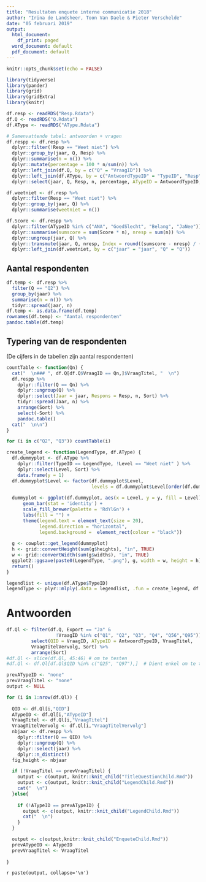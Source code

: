 ```yaml
---
title: "Resultaten enquete interne communicatie 2018"
author: "Irina de Landsheer, Toon Van Daele & Pieter Verschelde"
date: "05 februari 2019"
output:
  html_document:
    df_print: paged
  word_document: default
  pdf_document: default
---
```


```r
knitr::opts_chunk$set(echo = FALSE)

library(tidyverse)
library(pander)
library(grid)
library(gridExtra)
library(knitr)
```

```r
df.resp <- readRDS("Resp.Rdata")
df.Q <- readRDS("Q.Rdata")
df.AType <- readRDS("AType.Rdata")
```

```r
# Samenvattende tabel: antwoorden + vragen
df.respp <- df.resp %>%
  dplyr::filter(!Resp == "Weet niet") %>%
  dplyr::group_by(jaar, Q, Resp) %>%
  dplyr::summarise(n = n()) %>%
  dplyr::mutate(percentage = 100 * n/sum(n)) %>%
  dplyr::left_join(df.Q, by = c("Q" = "VraagID")) %>%
  dplyr::left_join(df.AType, by = c("AntwoordTypeID" = "TypeID", "Resp" = "Level")) %>%
  dplyr::select(jaar, Q, Resp, n, percentage, ATypeID = AntwoordTypeID, Sort = Sort.y, Score)

df.weetniet <- df.resp %>%
  dplyr::filter(Resp == "Weet niet") %>%
  dplyr::group_by(jaar, Q) %>%
  dplyr::summarise(weetniet = n())

df.Score <- df.respp %>%
  dplyr::filter(ATypeID %in% c("ANA", "GoedSlecht", "Belang", "JaNee")) %>%
  dplyr::summarise(sumscore = sum(Score * n), nresp = sum(n)) %>%
  dplyr::ungroup(jaar, Q) %>%
  dplyr::transmute(jaar, Q, nresp, Index = round((sumscore - nresp) / (nresp * 4) * 100,1)) %>%
  dplyr::left_join(df.weetniet, by = c("jaar" = "jaar", "Q" = "Q"))
```

## Aantal respondenten

```r
df.temp <- df.resp %>%
  filter(Q == "Q2") %>%
  group_by(jaar) %>%
  summarise(n = n()) %>%
  tidyr::spread(jaar, n)
df.temp <- as.data.frame(df.temp)
rownames(df.temp) <- "Aantal respondenten"
pandoc.table(df.temp)
```

## Typering van de respondenten

(De cijfers in de tabellen zijn aantal respondenten)

```r
countTable <- function(Qn) { 
  cat("  \n### ", df.Q[df.Q$VraagID == Qn,]$VraagTitel, "  \n")
  df.respp %>%
    dplyr::filter(Q == Qn) %>%
    dplyr::ungroup(Q) %>%
    dplyr::select(Jaar = jaar, Respons = Resp, n, Sort) %>%
    tidyr::spread(Jaar, n) %>%
    arrange(Sort) %>%
    select(-Sort) %>%
    pandoc.table()
  cat("  \n\n")
}

for (i in c("Q2", "Q3")) countTable(i)
```
\pagebreak
\newpage
 
```r
create_legend <- function(LegendType, df.AType) {
  df.dummyplot <- df.AType %>%
    dplyr::filter(TypeID == LegendType, !Level == "Weet niet" ) %>%
    dplyr::select(Level, Sort) %>%
    data.frame(y = 1)
  df.dummyplot$Level <- factor(df.dummyplot$Level,
                               levels = df.dummyplot$Level[order(df.dummyplot$Sort)])
    
  dummyplot <- ggplot(df.dummyplot, aes(x = Level, y = y, fill = Level)) +
      geom_bar(stat = 'identity') +
      scale_fill_brewer(palette = 'RdYlGn') +
      labs(fill = "") +
      theme(legend.text = element_text(size = 20),
            legend.direction = "horizontal",
            legend.background =  element_rect(colour = "black"))
  
  g <- cowplot::get_legend(dummyplot)
  h <- grid::convertHeight(sum(g$heights), "in", TRUE)
  w <- grid::convertWidth(sum(g$widths), "in", TRUE)
  ggplot2::ggsave(paste0(LegendType, ".png"), g, width = w, height = h)
  return()
}

legendlist <- unique(df.AType$TypeID)
legendType <- plyr::mlply(.data = legendlist, .fun = create_legend, df.AType)
```

# Antwoorden

```r
df.Ql <- filter(df.Q, Export == "Ja" &
                  !VraagID %in% c("Q1", "Q2", "Q3", "Q4", "Q56","Q95")) %>%
         select(QID = VraagID, ATypeID = AntwoordTypeID, VraagTitel,
         VraagTitelVervolg, Sort) %>%
         arrange(Sort)
#df.Ql <- slice(df.Ql, 45:46) # om te testen
#df.Ql <- df.Ql[df.Ql$QID %in% c("Q25", "Q97"),]  # Dient enkel om te testen

prevATypeID <- "none"
prevVraagTitel <- "none"
output <- NULL

for (i in 1:nrow(df.Ql)) {
  
  QID <- df.Ql[i,"QID"]
  ATypeID <- df.Ql[i,"ATypeID"]
  VraagTitel <- df.Ql[i,"VraagTitel"]
  VraagTitelVervolg <- df.Ql[i,"VraagTitelVervolg"]
  nbjaar <- df.respp %>% 
    dplyr::filter(Q == QID) %>%
    dplyr::ungroup(Q) %>%
    dplyr::select(jaar) %>%
    dplyr::n_distinct()
  fig_height <- nbjaar

  if (!VraagTitel == prevVraagTitel) {
    output <- c(output, knitr::knit_child("TitleQuestionChild.Rmd"))
    output <- c(output, knitr::knit_child("LegendChild.Rmd"))
    cat("  \n")
  }else{
  
    if (!ATypeID == prevATypeID) {
      output <- c(output, knitr::knit_child("LegendChild.Rmd"))
      cat("  \n")
    }
  }

  output <- c(output,knitr::knit_child("EnqueteChild.Rmd"))
  prevATypeID <- ATypeID
  prevVraagTitel <- VraagTitel
    
}

```

`r paste(output, collapse='\n')`
